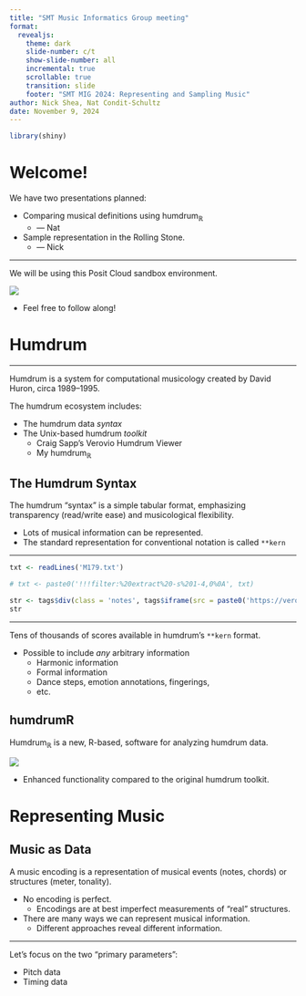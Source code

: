 ```yaml
---
title: "SMT Music Informatics Group meeting"
format:
  revealjs:
    theme: dark
    slide-number: c/t
    show-slide-number: all
    incremental: true
    scrollable: true
    transition: slide
    footer: "SMT MIG 2024: Representing and Sampling Music"
author: Nick Shea, Nat Condit-Schultz
date: November 9, 2024
---
```


```r
library(shiny)
```

# Welcome!

We have two presentations planned:

+ Comparing musical definitions using humdrum$_{\mathbb{R}}$
  + --- Nat
+ Sample representation in the Rolling Stone. 
  + --- Nick


----

We will be using this Posit Cloud sandbox environment.

![](images/PositLink_SMT_MIG_2024.png)

+ Feel free to follow along!


# Humdrum


----


Humdrum is a system for computational musicology created by David Huron, circa 1989--1995.

The humdrum ecosystem includes:

+ The humdrum data *syntax*
+ The Unix-based humdrum *toolkit*
  + Craig Sapp's Verovio Humdrum Viewer
  + My humdrum$_{\mathbb{R}}$



## The Humdrum Syntax


The humdrum "syntax" is a simple tabular format, emphasizing transparency (read/write ease) and musicological flexibility.

+ Lots of musical information can be represented.
+ The standard representation for conventional notation is called `**kern`

---


```r
txt <- readLines('M179.txt')

# txt <- paste0('!!!filter:%20extract%20-s%201-4,0%0A', txt)

str <- tags$div(class = 'notes', tags$iframe(src = paste0('https://verovio.humdrum.org/?k=E&t=', txt), width = '1600px', height = '2000px', title="Verovio Humdrum Viewer"))
str
```

---

Tens of thousands of scores available in humdrum's `**kern` format.

+ Possible to include *any* arbitrary information
  + Harmonic information
  + Formal information
  + Dance steps, emotion annotations, fingerings, 
  + etc.


## humdrumR

Humdrum$_{\mathbb{R}}$ is a new, R-based, software for analyzing humdrum data.

![](images/humdrumR_light.svg)

+ Enhanced functionality compared to the original humdrum toolkit.



# Representing Music

## Music as Data

A music encoding is a representation of musical events (notes, chords) or structures (meter, tonality).

+ No encoding is perfect.
  + Encodings are at best imperfect measurements of "real" structures.
+ There are many ways we can represent musical information.
  + Different approaches reveal different information.

----

Let's focus on the two "primary parameters":

+ Pitch data
+ Timing data
